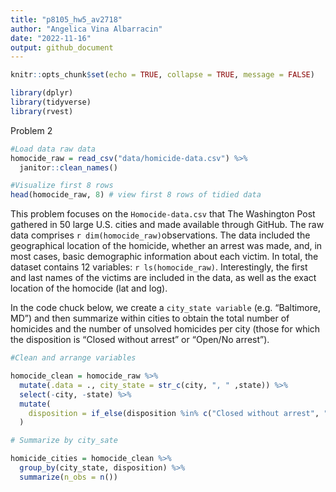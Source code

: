 ```yaml
---
title: "p8105_hw5_av2718"
author: "Angelica Vina Albarracin"
date: "2022-11-16"
output: github_document
---
```


```r
knitr::opts_chunk$set(echo = TRUE, collapse = TRUE, message = FALSE)

library(dplyr)
library(tidyverse)
library(rvest)
```

Problem 2


```r
#Load data raw data
homocide_raw = read_csv("data/homicide-data.csv") %>% 
  janitor::clean_names()

#Visualize first 8 rows
head(homocide_raw, 8) # view first 8 rows of tidied data
```

This problem focuses on the `Homocide-data.csv` that The Washington Post gathered in 50 large U.S. cities and made available through GitHub. The raw data comprises `r dim(homocide_raw)`observations. The data included the geographical location of the homicide, whether an arrest was made, and, in most cases, basic demographic information about each victim. In total, the dataset contains 12 variables: `r ls(homocide_raw)`. Interestingly, the first and last names of the victims are included in the data, as well as the exact location of the homocide (lat and log). 

In the code chuck below, we create a `city_state variable` (e.g. “Baltimore, MD”) and then summarize within cities to obtain the total number of homicides and the number of unsolved homicides per city (those for which the disposition is “Closed without arrest” or “Open/No arrest”).

```r
#Clean and arrange variables

homocide_clean = homocide_raw %>% 
  mutate(.data = ., city_state = str_c(city, ", " ,state)) %>% 
  select(-city, -state) %>% 
  mutate(
    disposition = if_else(disposition %in% c("Closed without arrest", "Open/No arrest"), "unsolved_homicides", "homicides") 
  )

# Summarize by city_sate

homicide_cities = homocide_clean %>% 
  group_by(city_state, disposition) %>% 
  summarize(n_obs = n())  
```

